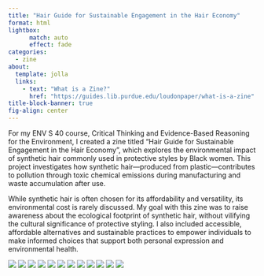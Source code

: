 ```yaml
---
title: "Hair Guide for Sustainable Engagement in the Hair Economy"
format: html
lightbox:
      match: auto
      effect: fade
categories:
  - zine
about:
  template: jolla
  links:
    - text: "What is a Zine?"
      href: "https://guides.lib.purdue.edu/loudonpaper/what-is-a-zine"
title-block-banner: true
fig-align: center 
---
```

For my ENV S 40 course, Critical Thinking and Evidence-Based Reasoning for the Environment, I created a zine titled "Hair Guide for Sustainable Engagement in the Hair Economy ", which explores the environmental impact of synthetic hair commonly used in protective styles by Black women. This project investigates how synthetic hair—produced from plastic—contributes to pollution through toxic chemical emissions during manufacturing and waste accumulation after use.

While synthetic hair is often chosen for its affordability and versatility, its environmental cost is rarely discussed. My goal with this zine was to raise awareness about the ecological footprint of synthetic hair, without vilifying the cultural significance of protective styling. I also included accessible, affordable alternatives and sustainable practices to empower individuals to make informed choices that support both personal expression and environmental health.


::: {layout-ncol=4} 
![](media/HairZine_1.jpg){.lightbox group="zine"}
![](media/HairZine_2.jpg){.lightbox group="zine"}
![](media/HairZine_3.jpg){.lightbox group="zine"}
![](media/HairZine_4.jpg){.lightbox group="zine"}
![](media/HairZine_5.jpg){.lightbox group="zine"}
![](media/HairZine_6.jpg){.lightbox group="zine"}
![](media/HairZine_7.jpg){.lightbox group="zine"}
![](media/HairZine_8.jpg){.lightbox group="zine"}
![](media/HairZine_9.jpg){.lightbox group="zine"}
![](media/HairZine_10.jpg){.lightbox group="zine"}
![](media/HairZine_11.jpg){.lightbox group="zine"}
![](media/HairZine_12.jpg){.lightbox group="zine"}
:::


